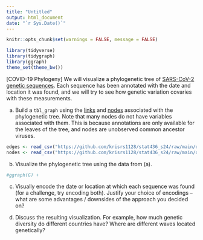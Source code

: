```yaml
---
title: "Untitled"
output: html_document
date: "`r Sys.Date()`"
---
```


```r
knitr::opts_chunk$set(warnings = FALSE, message = FALSE)
```

```r
library(tidyverse)
library(tidygraph)
library(ggraph)
theme_set(theme_bw())
```

[COVID-19 Phylogeny] We will visualize a phylogenetic tree of [SARS-CoV-2
genetic sequences](https://observablehq.com/@mbostock/sars-cov-2-phylogenetic-tree).
Each sequence has been annotated with the date and location it was found, and we
will try to see how genetic variation covaries with these measurements.

a. Build a `tbl_graph` using the
[links](https://github.com/krisrs1128/stat436_s24/raw/main/data/covid-edges.csv)
and
[nodes](https://github.com/krisrs1128/stat436_s24/raw/main/data/covid-nodes.csv)
associated with the phylogenetic tree. Note that many nodes do not have
variables associated with them. This is because annotations are only
available for the leaves of the
tree, and nodes are unobserved common ancestor viruses.

```r
edges <- read_csv("https://github.com/krisrs1128/stat436_s24/raw/main/data/covid-edges.csv")
nodes <- read_csv("https://github.com/krisrs1128/stat436_s24/raw/main/data/covid-nodes.csv")
```

b. Visualize the phylogenetic tree using the data from (a).

```r
#ggraph(G) +
```

c. Visually encode the date or location at which each sequence was found (for
a challenge, try encoding both). Justify your choice of encodings -- what are
some advantages / downsides of the approach you decided on?

d. Discuss the resulting visualization. For example, how much genetic
diversity do different countries have? Where are different waves located
genetically?